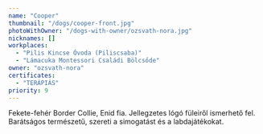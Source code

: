 ```yaml
---
name: "Cooper"
thumbnail: "/dogs/cooper-front.jpg"
photoWithOwner: "/dogs-with-owner/ozsvath-nora.jpg"
nicknames: []
workplaces:
  - "Pilis Kincse Óvoda (Piliscsaba)"
  - "Lámacuka Montessori Családi Bölcsőde"
owner: "ozsvath-nora"
certificates:
  - "TERÁPIÁS"
priority: 9
---
```


Fekete-fehér Border Collie, Enid fia. Jellegzetes lógó füleiről ismerhető fel. Barátságos természetű, szereti a simogatást és a labdajátékokat.
